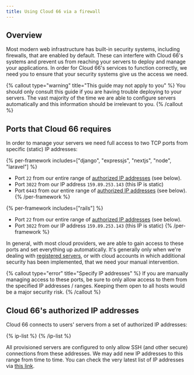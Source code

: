 ```yaml
---
title: Using Cloud 66 via a firewall
---
```


## Overview

Most modern web infrastructure has built-in security systems, including firewalls, that are enabled by default. These can interfere with Cloud 66's systems and prevent us from reaching your servers to deploy and manage your applications. In order for Cloud 66's services to function correctly, we need you to ensure that your security systems give us the access we need.

{% callout type="warning" title="This guide may not apply to you" %}
You should only consult this guide if you are having trouble deploying to your servers. The vast majority of the time we are able to configure servers automatically and this information should be irrelevant to you. 
{% /callout %}

## Ports that Cloud 66 requires

In order to manage your servers we need full access to two TCP ports from specific (static) IP addresses:

{% per-framework includes=["django", "expressjs", "nextjs", "node", "laravel"] %}
- Port `22` from our entire range of [authorized IP addresses](#cloud-66s-authorized-ip-addresses) (see below).
- Port `3022` from our IP address `159.89.253.143` (this IP is static)
- Port `6443` from our entire range of [authorized IP addresses](#cloud-66s-authorized-ip-addresses) (see below).
{% /per-framework %}

{% per-framework includes=["rails"] %}
- Port `22` from our entire range of [authorized IP addresses](#cloud-66s-authorized-ip-addresses) (see below).
- Port `3022` from our IP address `159.89.253.143` (this IP is static)
{% /per-framework %}

In general, with most cloud providers, we are able to gain access to these ports and set everything up automatically. It's generally only when we're dealing with [registered servers](/docs/servers/registered-servers), or with cloud accounts in which additional security has been implemented, that we need your manual intervention. 

{% callout type="error" title="Specify IP addresses" %}
If you are manually managing access to these ports, be sure to only allow access to them from the specified IP addresses / ranges. Keeping them open to all hosts would be a major security risk. 
{% /callout %}

## Cloud 66's authorized IP addresses

Cloud 66 connects to users' servers from a set of authorized IP addresses:

{% ip-list %}
{% /ip-list %}

All provisioned servers are configured to only allow SSH (and other secure) connections from these addresses. We may add new IP addresses to this range from time to time. You can check the very latest list of IP addresses via [this link](https://app.cloud66.com/authorized_ips).